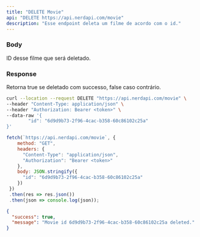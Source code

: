 ```yaml
---
title: "DELETE Movie"
api: "DELETE https://api.nerdapi.com/movie"
description: "Esse endpoint deleta um filme de acordo com o id."
---
```


### Body

<ParamField body="id" type="string">
  ID desse filme que será deletado.
</ParamField>

### Response

<ResponseField name="success" type="boolean">
  Retorna true se deletado com successo, false caso contrário.
</ResponseField>

<RequestExample>

```bash Requisição usando cURL
curl --location --request DELETE "https://api.nerdapi.com/movie" \
--header "Content-Type: application/json" \
--header "Authorization: Bearer <token>" \
--data-raw '{
		"id": "6d9d9b73-2f96-4cac-b358-60c86102c25a"
}'
```

```javascript Requisição usando JS
fetch(`https://api.nerdapi.com/movie`, {
    method: "GET",
    headers: { 
      "Content-Type": "application/json",
      "Authorization": "Bearer <token>"
    },
    body: JSON.stringify({
      "id": "6d9d9b73-2f96-4cac-b358-60c86102c25a"
    })
 })
 .then(res => res.json())
 .then(json => console.log(json));
```

</RequestExample>

<ResponseExample>

```json Response Success
{
  "success": true,
  "message": "Movie id 6d9d9b73-2f96-4cac-b358-60c86102c25a deleted."
}
```

</ResponseExample>
